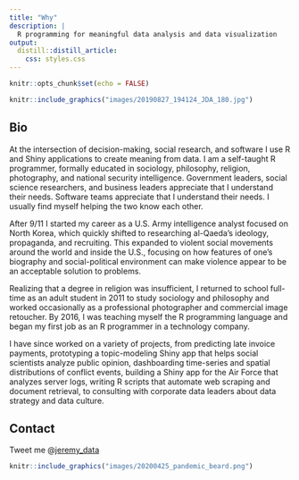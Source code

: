 ```yaml
---
title: "Why"
description: |
  R programming for meaningful data analysis and data visualization
output:
  distill::distill_article:
    css: styles.css
---
```


```r
knitr::opts_chunk$set(echo = FALSE)
```

```r
knitr::include_graphics("images/20190827_194124_JDA_180.jpg")
```

## Bio

At the intersection of decision-making, social research, and software I use R and Shiny applications to create meaning from data. I am a self-taught R programmer, formally educated in sociology, philosophy, religion, photography, and national security intelligence. Government leaders, social science researchers, and business leaders appreciate that I understand their needs. Software teams appreciate that I understand their needs. I usually find myself helping the two know each other.

After 9/11 I started my career as a U.S. Army intelligence analyst focused on North Korea, which quickly shifted to researching al-Qaeda's ideology, propaganda, and recruiting. This expanded to violent social movements around the world and inside the U.S., focusing on how features of one's biography and social-political environment can make violence appear to be an acceptable solution to problems.

Realizing that a degree in religion was insufficient, I returned to school full-time as an adult student in 2011 to study sociology and philosophy and worked occasionally as a professional photographer and commercial image retoucher. By 2016, I was teaching myself the R programming language and began my first job as an R programmer in a technology company.

I have since worked on a variety of projects, from predicting late invoice payments, prototyping a topic-modeling Shiny app that helps social scientists analyze public opinion, dashboarding time-series and spatial distributions of conflict events, building a Shiny app for the Air Force that analyzes server logs, writing R scripts that automate web scraping and document retrieval, to consulting with corporate data leaders about data strategy and data culture.


## Contact

Tweet me @[jeremy_data](https://twitter.com/jeremy_data)

```r
knitr::include_graphics("images/20200425_pandemic_beard.png")
```
